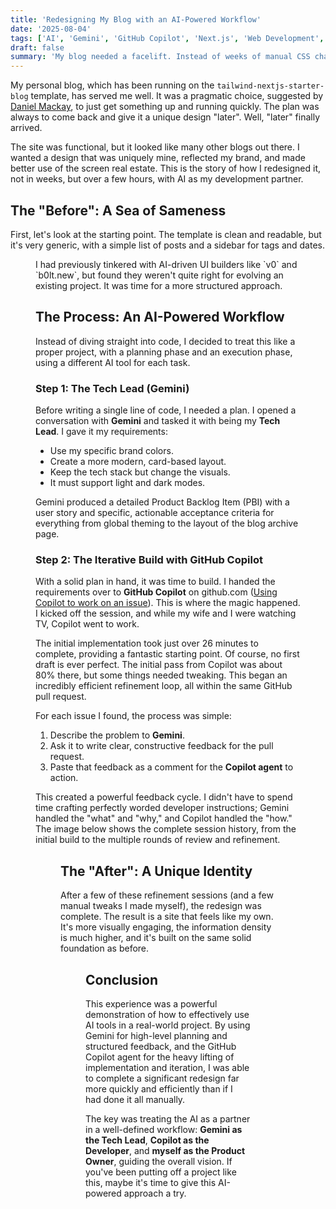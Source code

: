 ```yaml
---
title: 'Redesigning My Blog with an AI-Powered Workflow'
date: '2025-08-04'
tags: ['AI', 'Gemini', 'GitHub Copilot', 'Next.js', 'Web Development', 'Productivity']
draft: false
summary: 'My blog needed a facelift. Instead of weeks of manual CSS changes, I used Gemini for planning and GitHub Copilot for execution to completely redesign my site. Here''s how the AI-assisted process worked.'
---
```


My personal blog, which has been running on the `tailwind-nextjs-starter-blog` template, has served me well. It was a pragmatic choice, suggested by [Daniel Mackay](https://www.linkedin.com/in/danieljamesmackay/), to just get something up and running quickly. The plan was always to come back and give it a unique design "later". Well, "later" finally arrived.

The site was functional, but it looked like many other blogs out there. I wanted a design that was uniquely mine, reflected my brand, and made better use of the screen real estate. This is the story of how I redesigned it, not in weeks, but over a few hours, with AI as my development partner.

## The "Before": A Sea of Sameness

First, let's look at the starting point. The template is clean and readable, but it's very generic, with a simple list of posts and a sidebar for tags and dates.

<Figure
  key="/images/blog-redesign-before.png"
  src="/images/blog-redesign-before.png"
  alt="The old blog layout showing a simple list of posts with a sidebar on the left and a lot of empty white space."
  width="0"
  height="0"
  caption="The original template: functional, but generic and with a lot of wasted space."
/>
I had previously tinkered with AI-driven UI builders like `v0` and `b0lt.new`, but found they weren't quite right for evolving an existing project. It was time for a more structured approach.

## The Process: An AI-Powered Workflow

Instead of diving straight into code, I decided to treat this like a proper project, with a planning phase and an execution phase, using a different AI tool for each task.

### Step 1: The Tech Lead (Gemini)

Before writing a single line of code, I needed a plan. I opened a conversation with **Gemini** and tasked it with being my **Tech Lead**. I gave it my requirements:
- Use my specific brand colors.
- Create a more modern, card-based layout.
- Keep the tech stack but change the visuals.
- It must support light and dark modes.

Gemini produced a detailed Product Backlog Item (PBI) with a user story and specific, actionable acceptance criteria for everything from global theming to the layout of the blog archive page.

### Step 2: The Iterative Build with GitHub Copilot

With a solid plan in hand, it was time to build. I handed the requirements over to **GitHub Copilot** on github.com ([Using Copilot to work on an issue](https://docs.github.com/copilot/using-github-copilot/coding-agent/using-copilot-to-work-on-an-issue)). This is where the magic happened. I kicked off the session, and while my wife and I were watching TV, Copilot went to work.

The initial implementation took just over 26 minutes to complete, providing a fantastic starting point. Of course, no first draft is ever perfect. The initial pass from Copilot was about 80% there, but some things needed tweaking. This began an incredibly efficient refinement loop, all within the same GitHub pull request.

For each issue I found, the process was simple:
1.  Describe the problem to **Gemini**.
2.  Ask it to write clear, constructive feedback for the pull request.
3.  Paste that feedback as a comment for the **Copilot agent** to action.

This created a powerful feedback cycle. I didn't have to spend time crafting perfectly worded developer instructions; Gemini handled the "what" and "why," and Copilot handled the "how." The image below shows the complete session history, from the initial build to the multiple rounds of review and refinement.

<Figure
  key="/images/copilot-iterative-session.png"
  src="/images/copilot-iterative-session.png"
  alt="A screenshot of a GitHub Copilot agent session showing the full history, from the 26-minute initial implementation to multiple review-and-refine cycles."
  width="0"
  height="0"
  caption="The complete GitHub Copilot session history. You can see the initial build followed by several rounds of iterative refinement."
/>

## The "After": A Unique Identity

After a few of these refinement sessions (and a few manual tweaks I made myself), the redesign was complete. The result is a site that feels like my own. It's more visually engaging, the information density is much higher, and it's built on the same solid foundation as before.

<Figure
  key="/images/blog-redesign-after.png"
  src="/images/blog-redesign-after.png"
  alt="The new, redesigned blog layout with a two-column card grid, modern filters, and custom branding."
  width="0"
  height="0"
  caption="The final result: a unique design that makes better use of space."
/>

## Conclusion

This experience was a powerful demonstration of how to effectively use AI tools in a real-world project. By using Gemini for high-level planning and structured feedback, and the GitHub Copilot agent for the heavy lifting of implementation and iteration, I was able to complete a significant redesign far more quickly and efficiently than if I had done it all manually.

The key was treating the AI as a partner in a well-defined workflow: **Gemini as the Tech Lead**, **Copilot as the Developer**, and **myself as the Product Owner**, guiding the overall vision. If you've been putting off a project like this, maybe it's time to give this AI-powered approach a try.